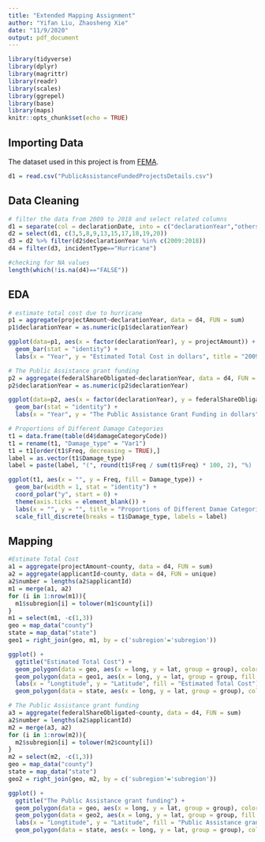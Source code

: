 ---
title: "Extended Mapping Assignment"
author: "Yifan Liu, Zhaosheng Xie"
date: "11/9/2020"
output: pdf_document
---

```{r setup, include=FALSE}
library(tidyverse)
library(dplyr)
library(magrittr)
library(readr)
library(scales)
library(ggrepel)
library(base)
library(maps)
knitr::opts_chunk$set(echo = TRUE)
```

## Importing Data

The dataset used in this project is from [FEMA](https://www.fema.gov/openfema-data-page/public-assistance-funded-projects-details-v1). 

```{r}
d1 = read.csv("PublicAssistanceFundedProjectsDetails.csv")
```

## Data Cleaning

```{r, message=FALSE,warning=FALSE}
# filter the data from 2009 to 2018 and select related columns
d1 = separate(col = declarationDate, into = c("declarationYear","others"), sep = "-", remove = FALSE, data = d1)
d2 = select(d1, c(3,5,8,9,13,15,17,18,19,20))
d3 = d2 %>% filter(d2$declarationYear %in% c(2009:2018))
d4 = filter(d3, incidentType=="Hurricane")
```

```{r}
#checking for NA values
length(which(!is.na(d4)=="FALSE"))
```

## EDA

```{r}
# estimate total cost due to hurricane
p1 = aggregate(projectAmount~declarationYear, data = d4, FUN = sum)
p1$declarationYear = as.numeric(p1$declarationYear)

ggplot(data=p1, aes(x = factor(declarationYear), y = projectAmount)) + 
  geom_bar(stat = "identity") + 
  labs(x = "Year", y = "Estimated Total Cost in dollars", title = "2009-2018 Estimated Total Cost by Hurricane")
```
```{r}
# The Public Assistance grant funding
p2 = aggregate(federalShareObligated~declarationYear, data = d4, FUN = sum)
p2$declarationYear = as.numeric(p2$declarationYear)

ggplot(data=p2, aes(x = factor(declarationYear), y = federalShareObligated)) + 
  geom_bar(stat = "identity") + 
  labs(x = "Year", y = "The Public Assistance Grant Funding in dollars", title = "2009-2018 The Public Assistance grant funding to Hurricane")
```

```{r}
# Proportions of Different Damage Categories
t1 = data.frame(table(d4$damageCategoryCode))
t1 = rename(t1, "Damage_type" = "Var1")
t1 = t1[order(t1$Freq, decreasing = TRUE),]
label = as.vector(t1$Damage_type)
label = paste(label, "(", round(t1$Freq / sum(t1$Freq) * 100, 2), "%)        ", sep = "")

ggplot(t1, aes(x = "", y = Freq, fill = Damage_type)) + 
  geom_bar(width = 1, stat = "identity") +
  coord_polar("y", start = 0) + 
  theme(axis.ticks = element_blank()) + 
  labs(x = "", y = "", title = "Proportions of Different Damae Categories") + 
  scale_fill_discrete(breaks = t1$Damage_type, labels = label)
```
## Mapping

```{r}
#Estimate Total Cost
a1 = aggregate(projectAmount~county, data = d4, FUN = sum)
a2 = aggregate(applicantId~county, data = d4, FUN = unique)
a2$number = lengths(a2$applicantId)
m1 = merge(a1, a2)
for (i in 1:nrow(m1)){
  m1$subregion[i] = tolower(m1$county[i])
}
m1 = select(m1, -c(1,3))
geo = map_data("county")
state = map_data("state")
geo1 = right_join(geo, m1, by = c('subregion'='subregion'))
```

```{r}
ggplot() + 
  ggtitle("Estimated Total Cost") +
  geom_polygon(data = geo, aes(x = long, y = lat, group = group), color = "grey", fill = "white") +
  geom_polygon(data = geo1, aes(x = long, y = lat, group = group, fill = projectAmount), color = "grey", size = 0.2, alpha = 1.6) +
  labs(x = "Longtitude", y = "Latitude", fill = "Estimated Total Cost")+
  geom_polygon(data = state, aes(x = long, y = lat, group = group), color="black", fill = "lightgray", size = 0.2, alpha = 0.3)
```
```{r}
# The Public Assistance grant funding
a3 = aggregate(federalShareObligated~county, data = d4, FUN = sum)
a2$number = lengths(a2$applicantId)
m2 = merge(a3, a2)
for (i in 1:nrow(m2)){
  m2$subregion[i] = tolower(m2$county[i])
}
m2 = select(m2, -c(1,3))
geo = map_data("county")
state = map_data("state")
geo2 = right_join(geo, m2, by = c('subregion'='subregion'))
```

```{r}
ggplot() + 
  ggtitle("The Public Assistance grant funding") +
  geom_polygon(data = geo, aes(x = long, y = lat, group = group), color = "grey", fill = "white") +
  geom_polygon(data = geo2, aes(x = long, y = lat, group = group, fill = federalShareObligated), color = "grey", size = 0.2, alpha = 1.6) +
  labs(x = "Longtitude", y = "Latitude", fill = "Public Assistance grant funding")+
  geom_polygon(data = state, aes(x = long, y = lat, group = group), color="black", fill = "lightgray", size = 0.2, alpha = 0.3)
```
